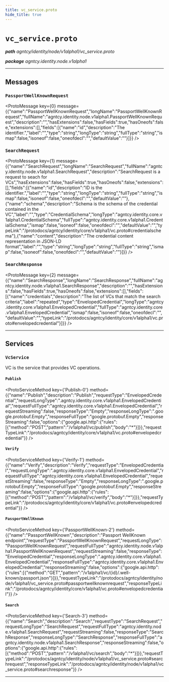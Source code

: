 ```yaml
---
title: vc_service.proto
hide_title: true
---
```



# `vc_service.proto`
_**path** agntcy/identity/node/v1alpha1/vc_service.proto_

_**package** agntcy.identity.node.v1alpha1_



---

## Messages


### `PassportWellKnownRequest`
<ProtoMessage key={0} message={{"name":"PassportWellKnownRequest","longName":"PassportWellKnownRequest","fullName":"agntcy.identity.node.v1alpha1.PassportWellKnownRequest","description":"","hasExtensions":false,"hasFields":true,"hasOneofs":false,"extensions":[],"fields":[{"name":"id","description":"The identifier.","label":"","type":"string","longType":"string","fullType":"string","ismap":false,"isoneof":false,"oneofdecl":"","defaultValue":""}]}} />


### `SearchRequest`
<ProtoMessage key={1} message={{"name":"SearchRequest","longName":"SearchRequest","fullName":"agntcy.identity.node.v1alpha1.SearchRequest","description":"SearchRequest is a request to seach for VCs","hasExtensions":false,"hasFields":true,"hasOneofs":false,"extensions":[],"fields":[{"name":"id","description":"ID is the identifier.","label":"","type":"string","longType":"string","fullType":"string","ismap":false,"isoneof":false,"oneofdecl":"","defaultValue":""},{"name":"schema","description":"Schema is the schema of the credential contained in the VC","label":"","type":"CredentialSchema","longType":"agntcy.identity.core.v1alpha1.CredentialSchema","fullType":"agntcy.identity.core.v1alpha1.CredentialSchema","ismap":false,"isoneof":false,"oneofdecl":"","defaultValue":"","typeLink":"/protodocs/agntcy/identity/core/v1alpha1/vc.proto#credentialschema"},{"name":"content","description":"The credential content representation in JSON-LD format","label":"","type":"string","longType":"string","fullType":"string","ismap":false,"isoneof":false,"oneofdecl":"","defaultValue":""}]}} />


### `SearchResponse`
<ProtoMessage key={2} message={{"name":"SearchResponse","longName":"SearchResponse","fullName":"agntcy.identity.node.v1alpha1.SearchResponse","description":"","hasExtensions":false,"hasFields":true,"hasOneofs":false,"extensions":[],"fields":[{"name":"credentials","description":"The list of VCs that match the search criteria","label":"repeated","type":"EnvelopedCredential","longType":"agntcy.identity.core.v1alpha1.EnvelopedCredential","fullType":"agntcy.identity.core.v1alpha1.EnvelopedCredential","ismap":false,"isoneof":false,"oneofdecl":"","defaultValue":"","typeLink":"/protodocs/agntcy/identity/core/v1alpha1/vc.proto#envelopedcredential"}]}} />

---
## Services


### `VcService`

VC is the service that provides VC operations.


#### `Publish`
<ProtoServiceMethod key={'Publish-0'} method={{"name":"Publish","description":"Publish","requestType":"EnvelopedCredential","requestLongType":".agntcy.identity.core.v1alpha1.EnvelopedCredential","requestFullType":"agntcy.identity.core.v1alpha1.EnvelopedCredential","requestStreaming":false,"responseType":"Empty","responseLongType":".google.protobuf.Empty","responseFullType":"google.protobuf.Empty","responseStreaming":false,"options":{"google.api.http":{"rules":[{"method":"POST","pattern":"/v1alpha1/vc/publish","body":"*"}]}},"requestTypeLink":"/protodocs/agntcy/identity/core/v1alpha1/vc.proto#envelopedcredential"}} />


#### `Verify`
<ProtoServiceMethod key={'Verify-1'} method={{"name":"Verify","description":"Verify","requestType":"EnvelopedCredential","requestLongType":".agntcy.identity.core.v1alpha1.EnvelopedCredential","requestFullType":"agntcy.identity.core.v1alpha1.EnvelopedCredential","requestStreaming":false,"responseType":"Empty","responseLongType":".google.protobuf.Empty","responseFullType":"google.protobuf.Empty","responseStreaming":false,"options":{"google.api.http":{"rules":[{"method":"POST","pattern":"/v1alpha1/vc/verify","body":"*"}]}},"requestTypeLink":"/protodocs/agntcy/identity/core/v1alpha1/vc.proto#envelopedcredential"}} />


#### `PassportWellKnown`
<ProtoServiceMethod key={'PassportWellKnown-2'} method={{"name":"PassportWellKnown","description":"Passport WellKnown endpoint","requestType":"PassportWellKnownRequest","requestLongType":"PassportWellKnownRequest","requestFullType":"agntcy.identity.node.v1alpha1.PassportWellKnownRequest","requestStreaming":false,"responseType":"EnvelopedCredential","responseLongType":".agntcy.identity.core.v1alpha1.EnvelopedCredential","responseFullType":"agntcy.identity.core.v1alpha1.EnvelopedCredential","responseStreaming":false,"options":{"google.api.http":{"rules":[{"method":"GET","pattern":"/v1alpha1/vc/{id}/.well-known/passport.json"}]}},"requestTypeLink":"/protodocs/agntcy/identity/node/v1alpha1/vc_service.proto#passportwellknownrequest","responseTypeLink":"/protodocs/agntcy/identity/core/v1alpha1/vc.proto#envelopedcredential"}} />


#### `Search`
<ProtoServiceMethod key={'Search-3'} method={{"name":"Search","description":"Search","requestType":"SearchRequest","requestLongType":"SearchRequest","requestFullType":"agntcy.identity.node.v1alpha1.SearchRequest","requestStreaming":false,"responseType":"SearchResponse","responseLongType":"SearchResponse","responseFullType":"agntcy.identity.node.v1alpha1.SearchResponse","responseStreaming":false,"options":{"google.api.http":{"rules":[{"method":"POST","pattern":"/v1alpha1/vc/search","body":"*"}]}},"requestTypeLink":"/protodocs/agntcy/identity/node/v1alpha1/vc_service.proto#searchrequest","responseTypeLink":"/protodocs/agntcy/identity/node/v1alpha1/vc_service.proto#searchresponse"}} />


---


  